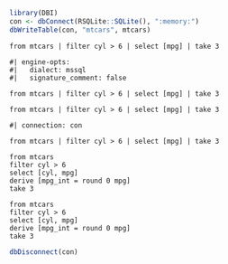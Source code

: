 ```r
library(DBI)
con <- dbConnect(RSQLite::SQLite(), ":memory:")
dbWriteTable(con, "mtcars", mtcars)
```

```prql
from mtcars | filter cyl > 6 | select [mpg] | take 3
```

```prql
#| engine-opts:
#|   dialect: mssql
#|   signature_comment: false

from mtcars | filter cyl > 6 | select [mpg] | take 3
```

```prql
from mtcars | filter cyl > 6 | select [mpg] | take 3
```

```prql
#| connection: con

from mtcars | filter cyl > 6 | select [mpg] | take 3
```

```prql
from mtcars
filter cyl > 6
select [cyl, mpg]
derive [mpg_int = round 0 mpg]
take 3
```

```prql
from mtcars
filter cyl > 6
select [cyl, mpg]
derive [mpg_int = round 0 mpg]
take 3
```

```r
dbDisconnect(con)
```
